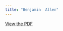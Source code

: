 ```yaml
---
title: "Benjamin  Allen"
---
```


[View the PDF](../files/pdfs/role_profiles/senators/district_24_profile.pdf)
